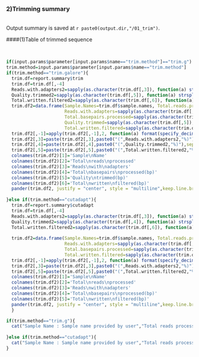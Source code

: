 

### 2)Trimming summary

\       
Output summary is saved at `r paste0(output.dir,"/01_trim")`.
\ 


####(1)Table of trimmed sequence

\       

```r
if(input.params$parameter[input.params$name=="trim.method"]=="trim.g") cat("Quality control using Trim_galore") else if(input.params$parameter[input.params$name=="trim.method"]=="cutadapt") cat("Quality control using Cutadapt")
trim.method=input.params$parameter[input.params$name=="trim.method"]
if(trim.method=="trim.galore"){
  trim.df=report.summary$trim
  trim.df=trim.df[,-4]
  Reads.with.adapters2=sapply(as.character(trim.df[,3]), function(a) strsplit(a, split="\\(|\\%")[[1]][2])
  Quality.trimmed2=sapply(as.character(trim.df[,5]), function(a) strsplit(a, split="\\(|\\%")[[1]][2])
  Total.written.filtered2=sapply(as.character(trim.df[,6]), function(a) strsplit(a, split="\\(|\\%")[[1]][2])
  trim.df2=data.frame(Sample.Names=trim.df$sample.names, Total.reads.processed=as.numeric(as.character(trim.df$Total.reads.processed))/1000,
                      Reads.with.adapters=sapply(as.character(trim.df[,3]), function(a) as.numeric(strsplit(a, split="\\(")[[1]][1]))/1000,
                      Total.basepairs.processed=sapply(as.character(trim.df[,4]), function(a) as.numeric(strsplit(a, split="bp")[[1]][1]))/1000,
                      Quality.trimmed=sapply(as.character(trim.df[,5]), function(a) as.numeric(strsplit(a, split="bp")[[1]][1]))/1000,
                      Total.written.filtered=sapply(as.character(trim.df[,6]), function(a) as.numeric(strsplit(a, split="bp")[[1]][1]))/1000,row.names = NULL)
  trim.df2[,-1]=apply(trim.df2[,-1],2, function(a) format(specify_decimal(as.numeric(a),0),big.mark = ","))
  trim.df2[,3]=paste(trim.df2[,3],paste0("(",Reads.with.adapters2,"%)"),sep = '\n')
  trim.df2[,4]=paste(trim.df2[,4],paste0("(",Quality.trimmed2,"%)"),sep = '\n')
  trim.df2[,5]=paste(trim.df2[,5],paste0("(",Total.written.filtered2,"%)"),sep = '\n')
  colnames(trim.df2)[1]='Sample\nName'
  colnames(trim.df2)[2]='Total\nreads\nprocessed'
  colnames(trim.df2)[3]='Reads\nwith\nadapters'
  colnames(trim.df2)[4]='Total\nbasepairs\nprocessed(bp)'
  colnames(trim.df2)[5]='Quality\ntrimmed(bp)'
  colnames(trim.df2)[6]='Total\nwritten\nfiltered(bp)'
  pander(trim.df2, justify = "center", style = "multiline",keep.line.breaks = TRUE,caption="(In Thousand)Result of trimmed reads")
  
}else if(trim.method=="cutadapt"){ 
  trim.df=report.summary$cutadapt
  trim.df=trim.df[,-4]
  Reads.with.adapters2=sapply(as.character(trim.df[,3]), function(a) strsplit(a, split="\\(|\\%")[[1]][2])
  Quality.trimmed2=sapply(as.character(trim.df[,4]), function(a) strsplit(a, split="\\(|\\%")[[1]][2])
  Total.written.filtered2=sapply(as.character(trim.df[,6]), function(a) strsplit(a, split="\\(|\\%")[[1]][2])
  
  trim.df2=data.frame(Sample.Names=trim.df$sample.names, Total.reads.processed=as.numeric(as.character(trim.df$Total.reads.processed))/1000,
                      Reads.with.adapters=sapply(as.character(trim.df[,3]), function(a) as.numeric(strsplit(a, split="\\(")[[1]][1]))/1000,
                      Total.basepairs.processed=sapply(as.character(trim.df[,5]), function(a) as.numeric(strsplit(a, split="bp")[[1]][1]))/1000,
                      Total.written.filtered=sapply(as.character(trim.df[,6]), function(a) as.numeric(strsplit(a, split="bp")[[1]][1]))/1000,row.names = NULL)
  trim.df2[,-1]=apply(trim.df2[,-1],2, function(a) format(specify_decimal(as.numeric(a),0),big.mark = ","))
  trim.df2[,3]=paste(trim.df2[,3],paste0("(",Reads.with.adapters2,"%)"),sep = '\n')
  trim.df2[,5]=paste(trim.df2[,5],paste0("(",Total.written.filtered2,"%)"),sep = '\n')
  colnames(trim.df2)[1]='Sample\nName'
  colnames(trim.df2)[2]='Total\nreads\nprocessed'
  colnames(trim.df2)[3]='Reads\nwith\nadapters'
  colnames(trim.df2)[4]='Total\nbasepairs\nprocessed(bp)'
  colnames(trim.df2)[5]='Total\nwritten\nfiltered(bp)'
  pander(trim.df2, justify = "center", style = "multiline",keep.line.breaks = TRUE,caption="\t\t\t\t\t\t\t(In Thousand)Result of trimmed reads")
  }

```
```r
if(trim.method=="trim.g"){
  cat("Sample Name : Sample name provided by user","Total reads processed : Total number of produced reads","Reads with adapters : Number of reads including adapter sequence","Total basepairs processed(bp) : Total number of produced base","Quality trimmed(bp) : Number of base with quality score less than the trim.quality(Input)","Total written filtered(bp) : Number of bases filtered out in the trimmed process",sep="\n")
  
}else if(trim.method=="cutadapt"){
  cat("Sample Name : Sample name provided by user","Total reads processed : Total number of produced reads","Reads with adapters : Number of reads including adapter sequence","Total basepairs processed(bp) : Total number of produced base","Total written filtered(bp) : Number of bases filtered out in the trimmed process",sep="\n")
} 
```
\     
\     